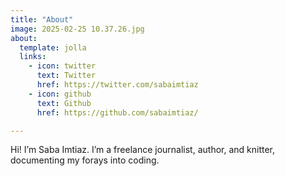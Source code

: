 ```yaml
---
title: "About"
image: 2025-02-25 10.37.26.jpg
about:
  template: jolla
  links:
    - icon: twitter
      text: Twitter
      href: https://twitter.com/sabaimtiaz
    - icon: github
      text: Github
      href: https://github.com/sabaimtiaz/

---
```


Hi! I'm Saba Imtiaz. I'm a freelance journalist, author, and knitter, documenting my forays into coding.

